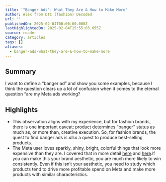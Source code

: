 ```yaml
---
title: '"Banger Ads": What They Are & How to Make More'
author: Alex from DTC (fashion) Decoded
url: ''
publishedOn: 2025-02-04T00:00:00.000Z
lastHighlightedOn: 2025-02-04T15:55:03.655Z
source: reader
category: articles
tags: []
aliases:
  - banger-ads-what-they-are-&-how-to-make-more
---
```

## Summary

I want to define a “banger ad” and show you some examples, because I think the question clears up a lot of confusion when it comes to the eternal question “are my Meta ads working?

## Highlights
- This observation aligns with my experience, but for fashion brands, there is one important caveat: product determines “banger” status as much as, or more than, creative execution. So, for fashion brands, the quest to find banger ads is *also* a quest to produce best-selling products.
- The Meta user loves sparkly, shiny, bright, colorful things that look more expensive than they are. I covered that in more detail [here](https://click.convertkit-mail2.com/0vu2me52mzi9h9o5gwzclhvl7g555fn/x0hph6hwglme5va5/aHR0cHM6Ly9kdGNmYXNoaW9uZGVjb2RlZC5jb20vcG9zdHMvNS1waWxsYXJzLW9mLWEtbWV0YS1hZHMtcHJvZHVjdC1hc3NvcnRtZW50) and [here](https://click.convertkit-mail2.com/0vu2me52mzi9h9o5gwzclhvl7g555fn/25h2hoh25ex3kxs3/aHR0cHM6Ly9kdGNmYXNoaW9uZGVjb2RlZC5jb20vcG9zdHMvd2hhdC1tb3N0LWJyYW5kcy1nZXQtd3JvbmctYWJvdXQtbWV0YS1hZHM=).
  ​ 
  If you can make this your brand aesthetic, you are much more likely to win consistently. Even if this isn’t your aesthetic, you need to study which products tend to drive more profitable spend on Meta and make more products with similar characteristics.
